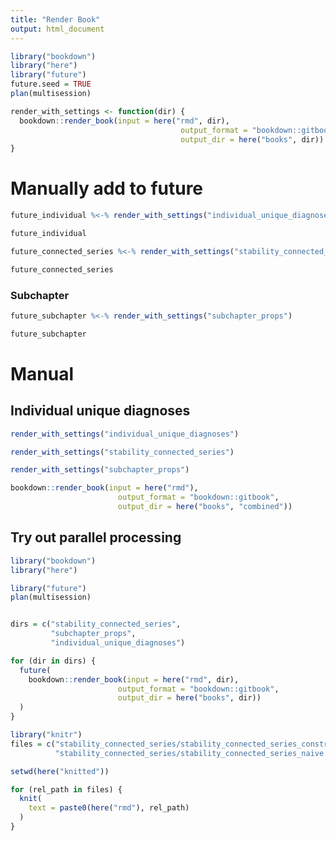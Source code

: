 ```yaml
---
title: "Render Book"
output: html_document
---
```


```r
library("bookdown")
library("here")
library("future")
future.seed = TRUE
plan(multisession)

render_with_settings <- function(dir) {
  bookdown::render_book(input = here("rmd", dir), 
                                      output_format = "bookdown::gitbook",
                                      output_dir = here("books", dir))
}

```

# Manually add to future
```r
future_individual %<-% render_with_settings("individual_unique_diagnoses")
```
```r
future_individual
```


```r
future_connected_series %<-% render_with_settings("stability_connected_series")
```
```r
future_connected_series
```


### Subchapter
```r
future_subchapter %<-% render_with_settings("subchapter_props")
```
```r
future_subchapter
```

# Manual
## Individual unique diagnoses
```r
render_with_settings("individual_unique_diagnoses")
```

```r
render_with_settings("stability_connected_series")
```

```r
render_with_settings("subchapter_props")
```

```r
bookdown::render_book(input = here("rmd"), 
                        output_format = "bookdown::gitbook",
                        output_dir = here("books", "combined"))
```

## Try out parallel processing
```r
library("bookdown")
library("here")

library("future")
plan(multisession)


dirs = c("stability_connected_series", 
         "subchapter_props",
         "individual_unique_diagnoses")

for (dir in dirs) {
  future(
    bookdown::render_book(input = here("rmd", dir), 
                        output_format = "bookdown::gitbook",
                        output_dir = here("books", dir))
  )
}

```

```r
library("knitr")
files = c("stability_connected_series/stability_connected_series_constructed.rmd",
          "stability_connected_series/stability_connected_series_naive.rmd")

setwd(here("knitted"))

for (rel_path in files) {
  knit(
    text = paste0(here("rmd"), rel_path)
  )
}

```


